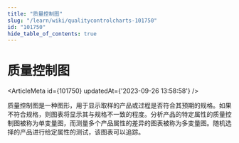 ```yaml
---
title: "质量控制图"
slug: "/learn/wiki/qualitycontrolcharts-101750"
id: "101750"
hide_table_of_contents: true
---
```



# 质量控制图

<ArticleMeta id={101750} updatedAt={'2023-09-26 13:58:58'} />
<div className='border-solid border-b border-t-0 my-4 border-[var(--ifm-color-gray-300)]' />

质量控制图是一种图形，用于显示取样的产品或过程是否符合其预期的规格。如果不符合规格，则图表将显示其与规格不一致的程度。分析产品的特定属性的质量控制图被称为单变量图，而测量多个产品属性的差异的图表被称为多变量图。随机选择的产品进行给定属性的测试，该图表可以追踪。
